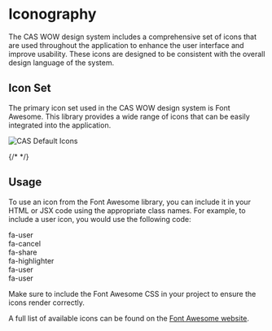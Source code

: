 


<Meta of={IconStories} />

<div className="sb-unstyled">

# Iconography

The CAS WOW design system includes a comprehensive set of icons that are used throughout the application to enhance the user interface and improve usability. These icons are designed to be consistent with the overall design language of the system.

## Icon Set

The primary icon set used in the CAS WOW design system is Font Awesome. This library provides a wide range of icons that can be easily integrated into the application.

<div style={{ display: 'flex', gap: '10px' }}>
  <img src={DefaultIcons} alt="CAS Default Icons" style={{ width: '50%'}} />
</div>

{/* <Controls /> */}

## Usage

To use an icon from the Font Awesome library, you can include it in your HTML or JSX code using the appropriate class names. For example, to include a user icon, you would use the following code:

<Canvas of={IconStories.Default} />

<div style={{ display: 'flex', direction: 'row', gap: '20px', marginTop: '20px', marginBottom: '20px' }}>
  <div style={{ display: 'flex', flexDirection: 'column', alignItems: 'center' }}>
    <i className="fa-solid fa-user fa-2x"></i>
    <span>fa-user</span>
  </div>
  <div style={{ display: 'flex', flexDirection: 'column', alignItems: 'center' }}>
    <i className="fa-solid fa-cancel fa-2x"></i>
    <span>fa-cancel</span>
  </div>
  <div style={{ display: 'flex', flexDirection: 'column', alignItems: 'center' }}>
    <i className="fa-solid fa-share fa-2x"></i>
    <span>fa-share</span>
  </div>
  <div style={{ display: 'flex', flexDirection: 'column', alignItems: 'center' }}>
    <i className="fa-solid fa-highlighter fa-2x"></i>
    <span>fa-highlighter</span>
  </div>
  <div style={{ display: 'flex', flexDirection: 'column', alignItems: 'center' }}>
    <i className="fa-solid fa-user fa-2x"></i>
    <span>fa-user</span>
  </div>
  <div style={{ display: 'flex', flexDirection: 'column', alignItems: 'center' }}>
    <i className="fa-solid fa-user fa-2x"></i>
    <span>fa-user</span>
  </div>
</div>

Make sure to include the Font Awesome CSS in your project to ensure the icons render correctly.

A full list of available icons can be found on the [Font Awesome website](https://fontawesome.com/icons).

</div>
